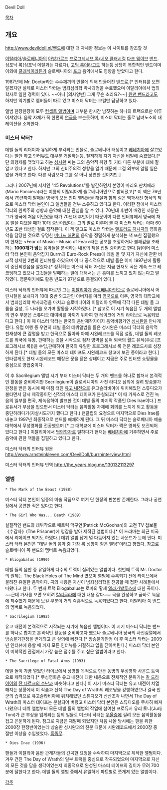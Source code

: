 Devil Doll

[[목차]]
== 개요 ==
[[http://www.devildoll.nl/]]밴드에 대한 더 
자세한 정보는 이 사이트를 참조할 것

[[이탈리아]]/[[슬로베니아]]의 [[아방가르드]] [[프로그레시브 록]]/[[네오 클래시컬]] [[다크 웨이브]] [[밴드]]. 심포닉 록(심포닉 메탈과는 다르다), [[고딕 록]]이라고도 하는등 상당히 복합적인 밴드이며 이외에 [[클래식]]이라든가 슬로베니아의 [[포크]] 음악에서도 영향을 받았다고 한다.

1987년에 Mr. Doctor라는 수수께끼의 인물에 의해 만들어진 밴드로,[* 인터뷰를 보면 알겠지만 실제로 미스터 닥터는 범죄심리학 박사과정을 수료했으며 이탈리아에서 법의학자로 일한 경력이 있다. ~~아니 [의사양반] 그게 무슨 소리요?~~] [[원맨 밴드]]라고도 하지만 악기별로 멤버들이 따로 있고 미스터 닥터는 보컬만 담당하고 있다.

앨범 한장한장이 모두 [[컨셉트 앨범]]이며 대부분 한시간 남짓하는 하나의 트랙으로만 이루어져있다. 음악 자체가 꼭 한편의 [[연극]]을 보는듯하며, 미스터 닥터는 홀로 남녀노소의 내레이션을 소화한다.

=== 미스터 닥터? ===
데빌 돌의 리더이자 유일하게 부각되는 인물로, 슬로베니아 태생이고 [[베네치아]]에 살고있다는 말만 하고 인터뷰도 대부분 거절하는등, 철저하게 자기 자신을 비밀에 숨겼었다.[* 단 의형제를 맺었다고 하는 [[성시완]] 씨는 그의 음악적 취향 및 기타 다른 부분에 대해 잘 알고 있다고 한다. 하지만 그의 신비주의적 성향을 알기 때문에 그걸 외부에 알릴 일은 없을 거라고 한다. 다른 사람보다 그를 잘 아니 당연한 것이지만.]

그러나 2007년에 저서인 "45 Revolutions"를 발간하면서 본명이 마리오 판치에라(Mario Panciera)라는 이름의 이탈리아계 슬로베니아인으로 밝혀졌고[* 이 책은 76년에서 79년까지 발매된 영국의 모든 인디 앨범들을 해설과 함께 실은 백과사전 형식의 책으로 미스터 닥터 본인이 그 앨범들을 전부 소유하고 있다고 한다. 이러한 점에서  미스터 닥터의 완벽주의 성향과 음악에 대한 관심을 알 수 있다. 70년대 후반이 배경인 까닭은 그가 영국에 처음 이민왔을 때가 70년대 후반이기 때문이며 다른 인터뷰에서 영국에 처음 발을 디뎠을 때가 10대 중반이었다는 그의 말로 미루어 볼 때 미스터 닥터는 아마 60년도 초반 태생인 걸로 짐작된다. 이 책 말고도 미스터 닥터는 [[앨프리드 히치콕]]의 영화음악을 담당한 것으로 유명한 [[버나드 허먼]]의 음악을 정밀하게 분석하는 책 또한 집필했으며 현재는 <Fear of Music - Music of Fear>라는 공포를 조장하거나 불쾌감을 초래하는 '''1000개가 넘는''' 음악들을 분석하는 내용의 책을 집필 중이라고 한다.]뒤이어 미스터 닥터 본인이 음악잡지 Burrn과 Euro-Rock Press에 데빌 돌 및 자기 자신에 관한 비교적 상세한 2번의 인터뷰를 하였으며 이 때 공식적으로 데빌 돌은 이미 1997년에 활동이 중단되었음을 알렸다.[* 정확히는 미스터 닥터 자신은 지금 현재도 곡은 계속 쓰고 레코딩하고 있으나 그것들을 발매하는 일에 대해서는 큰 흥미를 느끼고 있지 않는다고 말하였다. 영문위키에도 활동 년도가 97년으로 종결되어 있다.]

미스터 닥터의 인터뷰에 따르면 그는 [[이탈리아]]계 [[슬로베니아]]인으로 슬로베니아에서 어린시절을 보내다가 10대 중반 외교관인 아버지를 마라 [[영국]]으로 이주, 영국의 대학교에서 범죄심리학 박사과정을 마치고 슬로베니아와 이탈리아 양쪽에 각각 다른 데빌 돌 그룹을 결성, 두 나라를 오가며 활동을 시작하였다. [* 참고로 이 시기 녹음된 두 개의 앨범의 연주 부분은 스튜디오 대여비를 아끼기 위하여 한 테이크에 거의 라이브로 녹음되었다고 한다.] 이 때 미스터 닥터는 한국의 음반제작자이자 음악비평가인 [[성시완]]을 만나게 된다. 유럽 여행 중 우연히 데빌 돌의 데뷔앨범을 들은 성시완은 미스터 닥터의 음악적 천재성에 큰 감명을 받고 한국으로 돌아와 아예 시완레코드를 직접 설립, 데빌 돌의 레코드를 외국에 유통, 판매하는 것을 시작으로 점차 영역을 넓혀 외국의 월드 뮤직(주로 [프로그레시브 록])을 수입,판매하여 한국의 유일한 프로그레시브 록 전문 레코드사로 성장하게 된다.[* 데빌 돌의 모든 마스터 테이프도 시완레코드 창고에 보관 중이라고 한다.] 안타깝게도 현재 시완레코드 매장은 문을 닫은 상태이고 지금은 주로 인터넷 쇼핑몰을 중심으로 영업중이다.

이 후 Sacrilegium 앨범 시기 부터 미스터 닥터는 두 개의 밴드를 하나로 합쳐서 본격적인 활동을 준비하지만  Secrilegium이 슬로베니아의 사전 라디오 심의에 걸려 방송불가판정을 받은 동시에 때 마침 터진 [[유고 내전]]으로 유고슬라비아에 위치해있던 스튜디오가 불타면서 당시 제작중이던 신작의 마스터 테이프가 분실되고[* 이 때 가까스로 건진 녹음의 일부를 편곡, 제녹음하여 발표한 것이 데빌 돌의 마지막 작품인 Dies Irae이다.] 프로듀서가 부상을 입으면서 미스터 닥터는 음악활동 자체에 회의를 느끼게 되고 활동을 중단하려다가(자살시도까지 했다고 한다.) 팬클럽의 요청으로 마지막으로 Dies Irae를 내놓고 1997년 최종적으로 밴드를 해체하게 된다. 그 뒤 미스터 닥터는 슬로베니아 예술대학에서 무성영화를 전공했으며 [* 그 대학교에 미스터 닥터가 찍은 영화도 보괸되어 있다고 한다.] 이탈리아에서 [[법의학]]자로 일하다가 현재는 [[베네치아]]에 거주하면서 주로 음악에 관한 책들을 집필하고 있다고 한다.

미스터 닥터의 인터뷰 원문 [[http://www.arnsteinkleven.com/DevilDoll/burrninterview.html]]

미스터 닥터의 인터뷰 번역 [[http://the_years.blog.me/130132113297]]
=== 앨범 ===
 * The Mark of the Beast (1988) 
미스터 닥터 본인이 일종의 미술 작품으로 여겨 단 한장의 판본만 존재한다. 그러나 공연장에서 공연한 적은 있다고 한다.

 * The Girl Who Was... Death (1989)
실질적인 밴드의 데뷔작으로 패트릭 맥구언(Patrick McGoohan)의 고전 TV 첩보물 《수감자》(The Prisoner)에 영감을 받아 제작된 앨범이다.[* 이 드라마는 최근 미국에서 리메이크 되기도 하였다.] 데뷔 앨범 답게 덜 다듬어져 있는 사운드가 눈에 띈다. 미스터 닥터 본인은 "데빌 돌의 음악 중 가장 록 성향이 짙은 앨범"이라고 평했다. 참고로 슬로베니아 쪽 밴드의 멤버로 녹음되었다.

 * Eliogabalus (1990)
데빌 돌의 음반 중 유일하게 다수의 트랙이 실려있는 앨범이다. 첫번째 트랙 Mr. Doctor의 원제는 The Black Holes of The Mind 였으며 앨범에 수록되기 전에 라이브에서 불려진 유일한 음악이다. 곡의 내용은 자신이 범죄심리학을 전공할 때 접한 사례들에서 따왔다고 한다. 두 번째 트랙 Eliogabalus는 로마의 황제 [[엘라가발루스]]에 대한 곡이다. ~~근데 가사를 보면 오히려 [[칼리굴라]]에 대한 내용 같다.~~ 곡을 완성하고 곧바로 녹음에 착수했기 때문에 보컬 부분이 거의 즉흥적으로 녹음되었다고 한다. 이탈리아 쪽 밴드의 멤버로 녹음되었다.

 * Sacrilegium (1992)
유고 내전이 본격적으로 시작되는 시기에 녹음한 앨범이다. 이 시기 미스터 닥터는 밴드를 하나로 합치고 본격적인 활동을 준비하고자 했으나 슬로베니아 당국의 사전검열에서 방송불가판정을 받게되고 큰 실의에 빠진다.[* 방송불가판정 이 후 미스터 닥터는 2009년 인터뷰에 응할 때 까지 모든 인터뷰를 거절하고 입을 닫아버린다.] 미스터 닥터 본인이 미학적인 관점에서 가장 높은 점수를 주고 싶은 앨범이라고 한다. 

 * The Sacrilege of Fatal Arms (1993)
데빌 돌이 가끔 열었던 라이브에서 상영할 목적으로 만든 동명의 무성영화 사운드 트랙으로 제작되었다.[* 무성영화은 유고 내전에 대한 내용으로 전체적인 분위기는 [[칼 드라이어]]의 [[잔 다르크의 수난]]과 비슷하다고 한다.] 이 시기 미스터 닥터는 유고 내전이 치열해지는 상황에서 이 작품과 신작 The Day of Wrath의 레코딩을 강행하였으나 결국 반군의 습격으로 유고슬라비아에 위치해있던 스튜디오가 산산조각 나면서 The Day of Wrath의 마스터 테이프는 분실되어 버렸고 미스터 닥터 본인은 스튜디오를 무사히 빠져 나왔으니 데뷔 앨범부터 모든 데빌 돌의 앨범의 작업에 참여한 프로듀서 유리 토니(Jurij Toni)가 큰 부상을 입게되는 등의 일들로 미스터 닥터는 [[우울증]]에 걸려 모든 음악활동을 접고 은둔하게 된다. 참고로 지금은 재발매 되었지만 처음 나올 당시에는 팬을 위한 2000장 한정반이었는데 상술한 성시완과의 친분 때문에 시완레코드에서 2000장 중 절반 이상을 수입했었다. [[흠좀무]].

 * Dies Irae (1996)
팬들과 이탈리아 음반 관계자들의 간곡한 요청을 수락하여 마지막으로 제작한 앨범이다. 겨우 건진 The Day of Wrath의 일부 트랙을 중심으로 작곡되었으며 마지막으로 자신의 모든 것을 담을 생각이었는지 최종적으로 완성된 마스터 테이프의 길이가 무려 700분에 달한다고 한다. 데빌 돌의 앨범 중에서 유일하게 파트별로 쪼개져 있는 앨범이다.

{{{#!html
<object width="425" height="344"><param name="movie" value="http://www.youtube.com/v/jAyXwF2g0Ng?fs=1&amp;hl=ko_KR"></param><param name="allowFullScreen" value="true"></param><param name="allowscriptaccess" value="always"></param><embed src="http://www.youtube.com/v/jAyXwF2g0Ng?fs=1&amp;hl=ko_KR" type="application/x-shockwave-flash" allowscriptaccess="always" allowfullscreen="true" width="425" height="344"></embed></object>}}}

[[각주]]
